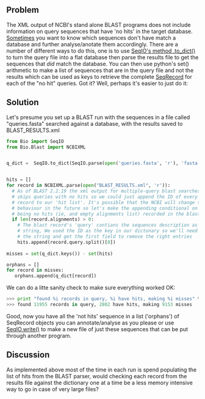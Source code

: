 == Problem ==

The XML output of NCBI's stand alone BLAST programs does not include information on query sequences that have 'no hits' in the target database. [http://bugzilla.open-bio.org/show_bug.cgi?id=2821 Sometimes] you want to know which sequences don't have match a database and further analyse/anotate them accordingly. There are a number of different ways to do this, one is to use [[SeqIO |SeqIO's method .to_dict()]] to turn the query file into a flat database then parse the results file to get the sequences that ''did'' match the database. You can then use python's set() arithmetic to make a list of sequences that are in the query file and not the results which can be used as keys to retrieve the complete [[SeqRecord]] for each of the "no hit" queries. Got it? Well, perhaps it's easier to just do it:
== Solution ==

Let's presume you set up a BLAST run with the sequences in a file called "queries.fasta" searched against a database, with the results saved to BLAST_RESULTS.xml
<source lang=python>
from Bio import SeqIO
from Bio.Blast import NCBIXML


q_dict =  SeqIO.to_dict(SeqIO.parse(open('queries.fasta', 'r'), 'fasta'))


hits = []
for record in NCBIXML.parse(open("BLAST_RESULTS.xml", 'r')):
  # As of BLAST 2.2.19 the xml output for multiple-query blast searches
  # skips queries with no hits so we could just append the ID of every blast 
  # record to our 'hit list'. It's possible that the NCBI will change this
  # behaviour in the future so let's make the appending conditional on there
  # being no hits (ie, and empty alignments list) recorded in the blast record
  if len(record.alignments) > 0:
    # The blast record's 'query' contians the sequences description as a
    # string, We used the ID as the key in our dictonary so we'll need to split
    # the string and get the first field to remove the right entries 
    hits.append(record.query.split()[0])
 
misses = set(q_dict.keys()) - set(hits)

orphans = []
for record in misses:
   orphans.append(q_dict[record])
</source>
 
We can do a litte sanity check to make sure everything worked OK:
<source lang=python>
>>> print "found %i records in query, %i have hits, making %i misses" % (len(q_dict.keys()), len(hits), len(misses))
>>> found 11955 records in query, 2802 have hits, making 9153 misses
</source>

Good, now you have all the 'not hits' sequence in a list ('orphans') of SeqRecord objects you can annotate/analyse as you please or use [[SeqIO | SeqIO.write()]] to make a new file of just these sequences that can be put through another program. 

== Discussion ==
As implemented above most of the time in each run is spend populating the list of hits from the BLAST parser, would checking each record from the results file against the dictionary one at a time be a less memory intensive way to go in case of very large files?
